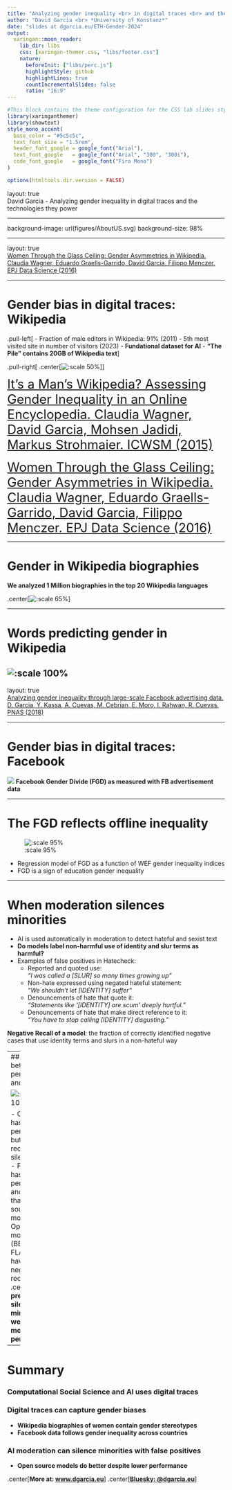 ```yaml
---
title: "Analyzing gender inequality <br> in digital traces <br> and the technologies they power"
author: "David Garcia <br> *University of Konstanz*"
date: "slides at dgarcia.eu/ETH-Gender-2024"
output:
  xaringan::moon_reader:
    lib_dir: libs 
    css: [xaringan-themer.css, "libs/footer.css"]
    nature:
      beforeInit: ["libs/perc.js"]
      highlightStyle: github
      highlightLines: true
      countIncrementalSlides: false
      ratio: "16:9"
---
```


```r
#This block contains the theme configuration for the CSS lab slides style
library(xaringanthemer)
library(showtext)
style_mono_accent(
  base_color = "#5c5c5c",
  text_font_size = "1.5rem",
  header_font_google = google_font("Arial"),
  text_font_google   = google_font("Arial", "300", "300i"),
  code_font_google   = google_font("Fira Mono")
)
```

```r
options(htmltools.dir.version = FALSE)
```


layout: true
<div class="my-footer"><span>David Garcia - Analyzing gender inequality in digital traces and the technologies they power</span></div> 

---

background-image: url(figures/AboutUS.svg)
background-size: 98%


---

layout: true
<div class="my-footer"><span><a href="https://epjdatascience.springeropen.com/articles/10.1140/epjds/s13688-016-0066-4"> Women Through the Glass Ceiling: Gender Asymmetries in Wikipedia. Claudia Wagner, Eduardo Graells-Garrido, David Garcia, Filippo Menczer. EPJ Data Science (2016)  </a></span></div> 


---

# Gender bias in digital traces: Wikipedia


.pull-left[
- Fraction of male editors in Wikipedia: 91% (2011)
- 5th most visited site in number of visitors (2023)
- **Fundational dataset for AI**
  - **"The Pile" contains 20GB of Wikipedia text**
]

.pull-right[
.center[![:scale 50%](figures/Wikipedia-logo.svg)]
]



<div style="font-size:22pt"><span>
<a href="https://ojs.aaai.org/index.php/ICWSM/article/view/14628/14477"> It's a Man's Wikipedia? Assessing Gender Inequality in an Online Encyclopedia. Claudia Wagner, David Garcia, Mohsen Jadidi, Markus Strohmaier. ICWSM (2015)  </a>
</span></div>  
<br> <div style="font-size:22pt"><span>
<a href="https://epjdatascience.springeropen.com/articles/10.1140/epjds/s13688-016-0066-4"> Women Through the Glass Ceiling: Gender Asymmetries in Wikipedia. Claudia Wagner, Eduardo Graells-Garrido, David Garcia, Filippo Menczer. EPJ Data Science (2016)  </a>
</span></div>  

---

# Gender in Wikipedia biographies

**We analyzed 1 Million biographies in the top 20 Wikipedia languages**

.center[![:scale 65%](figures/Wiki0.png)]

---

# Words predicting gender in Wikipedia

![:scale 100%](figures/Wikipedia.svg)
---

layout: true
<div class="my-footer"><span><a href="https://www.pnas.org/doi/10.1073/pnas.1717781115"> Analyzing gender inequality through large-scale Facebook advertising data. D. Garcia, Y. Kassa, A. Cuevas, M. Cebrian, E. Moro, I. Rahwan, R. Cuevas. PNAS (2018)  </a></span></div> 

---

# Gender bias in digital traces: Facebook

![](figures/FGD1.png)
**Facebook Gender Divide (FGD) as measured with FB advertisement data**

---

# The FGD reflects offline inequality
![:scale 95%](figures/FGD2.png)

- Regression model of FGD as a function of WEF gender inequality indices
- FGD is a sign of education gender inequality

---

# When moderation silences minorities

- AI is used automatically in moderation to detect hateful and sexist text
- **Do models label non-harmful use of identity and slur terms as harmful?**
- Examples of false positives in Hatecheck:
  - Reported and quoted use:  
      *“I was called a [SLUR] so many times growing up”*
  - Non-hate expressed using negated hateful statement:  
      *“We shouldn’t let [IDENTITY] suffer”*
  - Denouncements of hate that quote it:  
      *“Statements like ‘[IDENTITY] are scum’ deeply hurtful.”*
  - Denouncements of hate that make direct reference to it:  
      *“You have to stop calling [IDENTITY] disgusting.” *

**Negative Recall of a model**: the fraction of correctly identified negative cases that use identity terms and slurs in a non-hateful way

---
## Trade offs between performance and neg recall

![:scale 100%](figures/ISG.svg)

- ChatGPT has high performance but low neg recall: silencing risk
- Perspective has worse performance and neg recall than open source models
- Open source models (BERT, FLANT5) have better negative recall
<br>.center[**To prevent silencing minorities, we need more than performance**]


---

# Summary

### Computational Social Science and AI uses digital traces

### Digital traces can capture gender biases

- **Wikipedia biographies of women contain gender stereotypes**
- **Facebook data follows gender inequality across countries**
  
### AI moderation can silence minorities with false positives
-  **Open source models do better despite lower performance**

.center[**More at: [www.dgarcia.eu](https://dgarcia.eu)**]
.center[**[Bluesky: @dgarcia.eu](https://bsky.app/profile/dgarcia.bsky.social)**]








